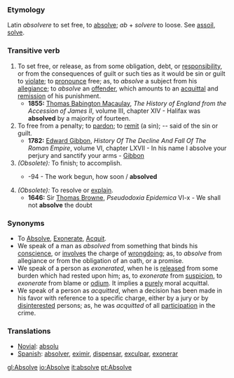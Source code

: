 ===Etymology===
Latin ''absolvere'' to set free, to [[absolve]]; ''ab'' + ''solvere'' to loose. See [[assoil]], [[solve]].
===Transitive verb===
{{conj|absolve|absolves|absolved|absolved|absolving}}
#To set free, or release, as from some obligation, debt, or [[responsibility]], or from the consequences of guilt or such ties as it would be sin or guilt to [[violate]]; to [[pronounce]] free; as, to ''absolve'' a subject from his [[allegiance]]; to ''absolve'' an [[offender]], which amounts to an [[acquittal]] and [[remission]] of his punishment.
#*'''1855:''' [[w:Thomas Babington Macaulay|Thomas Babington Macaulay]], ''The History of England from the Accession of James II'', volume III, chapter XIV - Halifax was '''absolved''' by a majority of fourteen.
#To free from a penalty; to [[pardon]]; to [[remit]] (a sin); -- said of the sin or guilt.
#*'''1782:''' [[w:Edward Gibbon|Edward Gibbon]], ''History Of The Decline And Fall Of The Roman Empire'', volume VI, chapter LXVII - In his name I absolve your perjury and sanctify your arms - [[Gibbon]]
#''(Obsolete):'' To finish; to accomplish.
#* {{RQ:Milton Lost 1674, 7}}-94 - The work begun, how soon / '''absolved'''
#''(Obsolete):'' To resolve or [[explain]]. 
#* '''1646:''' Sir [[w:Thomas Browne|Thomas Browne]], ''Pseudodoxia Epidemica'' VI-x - We shall not '''absolve''' the doubt

===Synonyms===
*To [[Absolve]], [[Exonerate]], [[Acquit]]. 
*We speak of a man as ''absolved'' from something that binds his [[conscience]], or [[involves]] the charge of [[wrongdoing]]; as, to ''absolve'' from allegiance or from the obligation of an oath, or a promise. 
*We speak of a person as ''exonerated'', when he is [[released]] from some burden which had rested upon him; as, to ''exonerate'' from [[suspicion]], to ''exonerate'' from blame or [[odium]]. It implies a [[purely]] moral acquittal. 
*We speak of a person as ''acquitted'', when a decision has been made in his favor with reference to a specific charge, either by a jury or by [[disinterested]] persons; as, he was ''acquitted'' of all [[participation]] in the crime.

===Translations===

*[[Novial]]: [[absolu]]
*[[Spanish]]: [[absolver]], [[eximir]], [[dispensar]], [[exculpar]], [[exonerar]]

[[gl:Absolve]]
[[io:Absolve]]
[[it:absolve]]
[[pt:Absolve]]